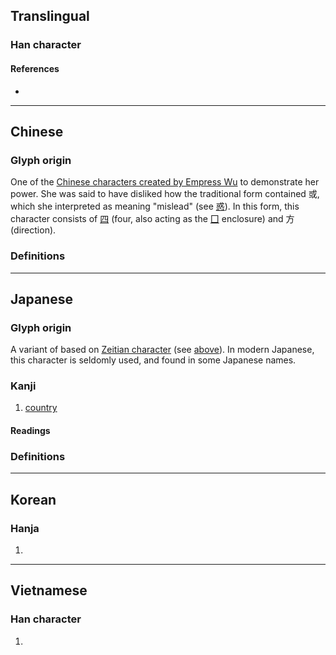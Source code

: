 {{also|國|国}}
{{character info}}
==Translingual==

===Han character===
{{Han char|rn=31|rad=囗|as=06|sn=9|four=|canj=WCYS|ids=⿴四方}}

====References====
* {{Han ref|kx=0218.110|dkj=04759|dj=0446.130|hdz=10718.080|uh=5700|ud=22272}}

----

==Chinese==

===Glyph origin===
One of the [[Wikipedia:Chinese characters of Empress Wu|Chinese characters created by Empress Wu]] to demonstrate her power. She was said to have disliked how the traditional form contained 或, which she interpreted as meaning "mislead" (see [[惑]]). In this form, this character consists of [[四]] (four, also acting as the [[Index:Chinese radical/囗|囗]] enclosure) and 方 (direction).

===Definitions===
{{zh-see|國|v}}

----

==Japanese==

===Glyph origin===
A variant of {{ja-l|国}} based on [[Wikipedia:Chinese characters of Empress Wu|Zeitian character]] (see [[#Glyph origin|above]]). In modern Japanese, this character is seldomly used, and found in some Japanese names.

===Kanji===
{{ja-kanji|rs=囗06}}

# [[country]]

====Readings====
{{ja-readings
|goon=こく
|kanon=こく
|kun=くに-}}

===Definitions===
{{ja-kanjitab|くに|yomi=kun}}
{{ja-kanjitab|こく|yomi=on}}
{{ja-gv|国}}

----

==Korean==

===Hanja===
{{ko-hanja|hangeul=국|rv=guk|mr=kuk}}

# {{rfdef|ko|sort=囗06}}

----

==Vietnamese==

===Han character===
{{vi-hantu|[[hữu]]|rs=囗06}}

# {{rfdef|vi|sort=囗06}}
